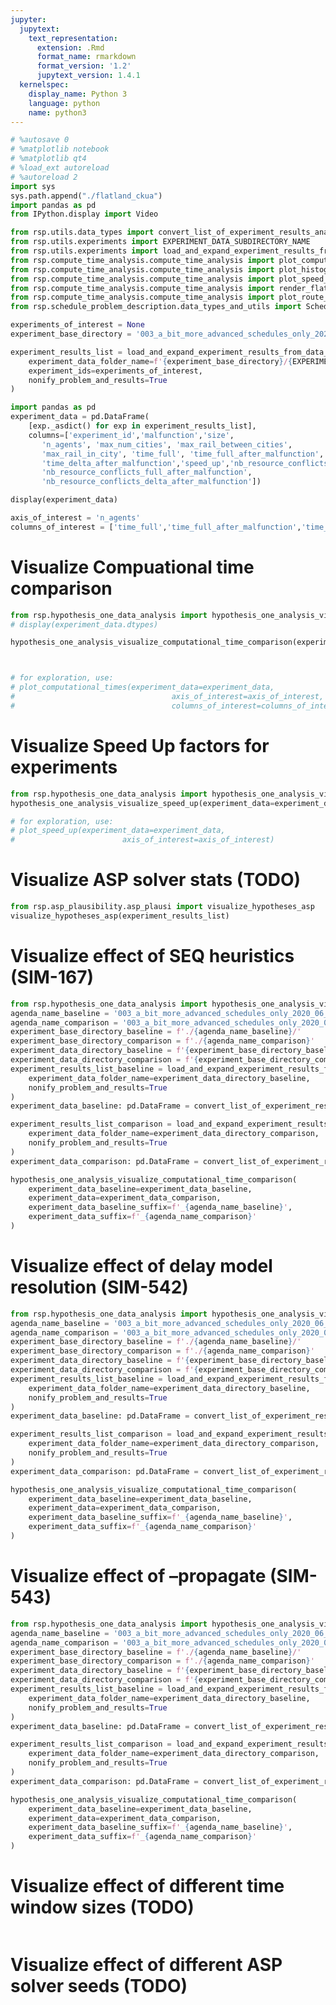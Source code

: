 ```yaml
---
jupyter:
  jupytext:
    text_representation:
      extension: .Rmd
      format_name: rmarkdown
      format_version: '1.2'
      jupytext_version: 1.4.1
  kernelspec:
    display_name: Python 3
    language: python
    name: python3
---
```


```python
# %autosave 0
# %matplotlib notebook
# %matplotlib qt4
# %load_ext autoreload
# %autoreload 2
import sys
sys.path.append("./flatland_ckua")
import pandas as pd
from IPython.display import Video

from rsp.utils.data_types import convert_list_of_experiment_results_analysis_to_data_frame, convert_pandas_series_experiment_results_analysis
from rsp.utils.experiments import EXPERIMENT_DATA_SUBDIRECTORY_NAME
from rsp.utils.experiments import load_and_expand_experiment_results_from_data_folder
from rsp.compute_time_analysis.compute_time_analysis import plot_computational_times
from rsp.compute_time_analysis.compute_time_analysis import plot_histogram_from_delay_data
from rsp.compute_time_analysis.compute_time_analysis import plot_speed_up
from rsp.compute_time_analysis.compute_time_analysis import render_flatland_env
from rsp.compute_time_analysis.compute_time_analysis import plot_route_dag
from rsp.schedule_problem_description.data_types_and_utils import ScheduleProblemEnum
```

```python
experiments_of_interest = None
experiment_base_directory = '003_a_bit_more_advanced_schedules_only_2020_06_12T21_01_45_without_SEQ_2020_06_17T20_46_35'

experiment_results_list = load_and_expand_experiment_results_from_data_folder(
    experiment_data_folder_name=f'{experiment_base_directory}/{EXPERIMENT_DATA_SUBDIRECTORY_NAME}',
    experiment_ids=experiments_of_interest,
    nonify_problem_and_results=True
)

```

```python
import pandas as pd
experiment_data = pd.DataFrame(
    [exp._asdict() for exp in experiment_results_list],
    columns=['experiment_id','malfunction','size',
       'n_agents', 'max_num_cities', 'max_rail_between_cities',
       'max_rail_in_city', 'time_full', 'time_full_after_malfunction',
       'time_delta_after_malfunction','speed_up','nb_resource_conflicts_full',
       'nb_resource_conflicts_full_after_malfunction',
       'nb_resource_conflicts_delta_after_malfunction'])

display(experiment_data)
```

```python
axis_of_interest = 'n_agents'
columns_of_interest = ['time_full','time_full_after_malfunction','time_delta_after_malfunction']
```

# Visualize Compuational time comparison

```python
from rsp.hypothesis_one_data_analysis import hypothesis_one_analysis_visualize_computational_time_comparison
# display(experiment_data.dtypes)

hypothesis_one_analysis_visualize_computational_time_comparison(experiment_data=experiment_data)



# for exploration, use:
# plot_computational_times(experiment_data=experiment_data,
#                                   axis_of_interest=axis_of_interest,
#                                   columns_of_interest=columns_of_interest)
```

# Visualize Speed Up factors for experiments

```python
from rsp.hypothesis_one_data_analysis import hypothesis_one_analysis_visualize_speed_up
hypothesis_one_analysis_visualize_speed_up(experiment_data=experiment_data)

# for exploration, use:
# plot_speed_up(experiment_data=experiment_data,
#                        axis_of_interest=axis_of_interest)
```


# Visualize ASP solver stats (TODO)

```python
from rsp.asp_plausibility.asp_plausi import visualize_hypotheses_asp
visualize_hypotheses_asp(experiment_results_list)
```

# Visualize effect of SEQ heuristics (SIM-167)

```python
from rsp.hypothesis_one_data_analysis import hypothesis_one_analysis_visualize_computational_time_comparison
agenda_name_baseline = '003_a_bit_more_advanced_schedules_only_2020_06_12T21_01_45_without_SEQ_2020_06_17T20_46_35'
agenda_name_comparison = '003_a_bit_more_advanced_schedules_only_2020_06_12T21_01_45_with_SEQ_2020_06_17T22_09_06'
experiment_base_directory_baseline = f'./{agenda_name_baseline}/'
experiment_base_directory_comparison = f'./{agenda_name_comparison}'
experiment_data_directory_baseline = f'{experiment_base_directory_baseline}/{EXPERIMENT_DATA_SUBDIRECTORY_NAME}'
experiment_data_directory_comparison = f'{experiment_base_directory_comparison}/{EXPERIMENT_DATA_SUBDIRECTORY_NAME}'
experiment_results_list_baseline = load_and_expand_experiment_results_from_data_folder(
    experiment_data_folder_name=experiment_data_directory_baseline,
    nonify_problem_and_results=True
)
experiment_data_baseline: pd.DataFrame = convert_list_of_experiment_results_analysis_to_data_frame(experiment_results_list_baseline)

experiment_results_list_comparison = load_and_expand_experiment_results_from_data_folder(
    experiment_data_folder_name=experiment_data_directory_comparison,
    nonify_problem_and_results=True
)
experiment_data_comparison: pd.DataFrame = convert_list_of_experiment_results_analysis_to_data_frame(experiment_results_list_comparison)


```

```python
hypothesis_one_analysis_visualize_computational_time_comparison(
    experiment_data_baseline=experiment_data_baseline,
    experiment_data=experiment_data_comparison,
    experiment_data_baseline_suffix=f'_{agenda_name_baseline}',
    experiment_data_suffix=f'_{agenda_name_comparison}'
)
```

# Visualize effect of delay model resolution (SIM-542)

```python
from rsp.hypothesis_one_data_analysis import hypothesis_one_analysis_visualize_computational_time_comparison
agenda_name_baseline = '003_a_bit_more_advanced_schedules_only_2020_06_12T21_01_45_without_SEQ_2020_06_17T20_46_35'
agenda_name_comparison = '003_a_bit_more_advanced_schedules_only_2020_06_12T21_01_45_with_delay_model_resolution_2_2020_06_18T11_33_24'
experiment_base_directory_baseline = f'./{agenda_name_baseline}/'
experiment_base_directory_comparison = f'./{agenda_name_comparison}'
experiment_data_directory_baseline = f'{experiment_base_directory_baseline}/{EXPERIMENT_DATA_SUBDIRECTORY_NAME}'
experiment_data_directory_comparison = f'{experiment_base_directory_comparison}/{EXPERIMENT_DATA_SUBDIRECTORY_NAME}'
experiment_results_list_baseline = load_and_expand_experiment_results_from_data_folder(
    experiment_data_folder_name=experiment_data_directory_baseline,
    nonify_problem_and_results=True
)
experiment_data_baseline: pd.DataFrame = convert_list_of_experiment_results_analysis_to_data_frame(experiment_results_list_baseline)

experiment_results_list_comparison = load_and_expand_experiment_results_from_data_folder(
    experiment_data_folder_name=experiment_data_directory_comparison,
    nonify_problem_and_results=True
)
experiment_data_comparison: pd.DataFrame = convert_list_of_experiment_results_analysis_to_data_frame(experiment_results_list_comparison)


```

```python
hypothesis_one_analysis_visualize_computational_time_comparison(
    experiment_data_baseline=experiment_data_baseline,
    experiment_data=experiment_data_comparison,
    experiment_data_baseline_suffix=f'_{agenda_name_baseline}',
    experiment_data_suffix=f'_{agenda_name_comparison}'
)
```

# Visualize effect of --propagate (SIM-543)

```python
from rsp.hypothesis_one_data_analysis import hypothesis_one_analysis_visualize_computational_time_comparison
agenda_name_baseline = '003_a_bit_more_advanced_schedules_only_2020_06_12T21_01_45_without_SEQ_2020_06_17T20_46_35'
agenda_name_comparison = '003_a_bit_more_advanced_schedules_only_2020_06_12T21_01_45_without_propagate_partial_2020_06_19T10_29_55'
experiment_base_directory_baseline = f'./{agenda_name_baseline}/'
experiment_base_directory_comparison = f'./{agenda_name_comparison}'
experiment_data_directory_baseline = f'{experiment_base_directory_baseline}/{EXPERIMENT_DATA_SUBDIRECTORY_NAME}'
experiment_data_directory_comparison = f'{experiment_base_directory_comparison}/{EXPERIMENT_DATA_SUBDIRECTORY_NAME}'
experiment_results_list_baseline = load_and_expand_experiment_results_from_data_folder(
    experiment_data_folder_name=experiment_data_directory_baseline,
    nonify_problem_and_results=True
)
experiment_data_baseline: pd.DataFrame = convert_list_of_experiment_results_analysis_to_data_frame(experiment_results_list_baseline)

experiment_results_list_comparison = load_and_expand_experiment_results_from_data_folder(
    experiment_data_folder_name=experiment_data_directory_comparison,
    nonify_problem_and_results=True
)
experiment_data_comparison: pd.DataFrame = convert_list_of_experiment_results_analysis_to_data_frame(experiment_results_list_comparison)


```

```python
hypothesis_one_analysis_visualize_computational_time_comparison(
    experiment_data_baseline=experiment_data_baseline,
    experiment_data=experiment_data_comparison,
    experiment_data_baseline_suffix=f'_{agenda_name_baseline}',
    experiment_data_suffix=f'_{agenda_name_comparison}'
)
```

# Visualize effect of different time window sizes (TODO)

```python

```

# Visualize effect of different ASP solver seeds (TODO)

```python

```
